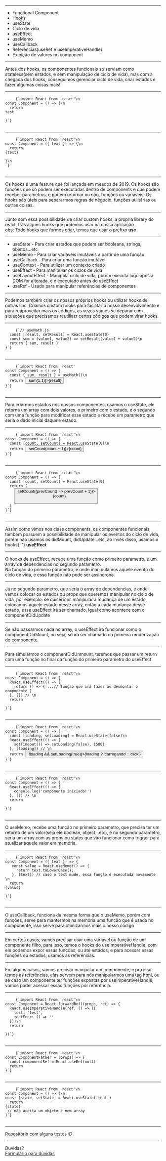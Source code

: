 

<Intro title="Functional Component" image="coding" />

---

<Slide title="O que vamos ver hoje?">
  <ul>
    <Appear>
      <li>Functional Component</li>
      <li>Hooks</li>
      <li>useState</li>
      <li>Ciclo de vida</li>
      <li>useEffect</li>
      <li>useMemo</li>
      <li>useCallback</li>
      <li>Referências(useRef e useImperativeHandle)</li>
      <li>Exibição de valores no component</li>
    </Appear>
  </ul>
</Slide>

---

<Slide title="Functional Component">
  Antes dos hooks, os componentes funcionais só serviam como stateless(sem
  estados, e sem manipulação de ciclo de vida), mas com a chegada dos hooks,
  conseguimos gerenciar ciclo de vida, criar estados e fazer algumas coisas
  mais!
</Slide>

---

<Slide title="Functional Component - Exemplo">
  <pre>
    <code>{`import React from 'react'\n
const Component = () => {\n
  return <div>test</div>
}`}</code>
  </pre>
</Slide>

---

<Slide title="Functional Component - Exemplo props">
  <pre>
    <code>{`import React from 'react'\n
const Component = ({ text }) => {\n
  return <div>{text}</div>
}\n
<Component text="test"/>`}</code>
  </pre>
</Slide>

---

<Slide title="Hooks">
  Os hooks é uma feature que foi lançada em meados de 2019. Os hooks são funções
  que só podem ser executadas dentro de components e que podem receber
  parametros, e podem retornar ou não, funções ou variáveis. Os hooks são úteis
  para separarmos regras de négocio, funções utilitárias ou outras coisas.
</Slide>

---

<Slide title="Hooks">
  <span>
    Junto com essa possibilidade de criar custom hooks, a propria library do
    react, trás alguns hooks que podemos usar na nossa aplicação
    <br />
    obs: Todo hooks que formos criar, temos que usar o prefixo <b>use</b>
  </span>
</Slide>

---

<Slide title="Hooks - Exemplos">
  <ul>
    <li>
      useState - Para criar estados que podem ser booleans, strings,
      objetos...etc
    </li>
    <li>useMemo - Para criar variáveis imutáveis a partir de uma função</li>
    <li>useCallback - Para criar uma função imutável</li>
    <li>useContext - Para utilizar um contexto criado</li>
    <li>useEffect - Para manipular os ciclos de vida</li>
    <li>
      useLayoutEffect - Manipula ciclo de vida, porém executa logo após a DOM
      for alterada, e é executado antes do useEffect
    </li>
    <li>useRef - Usado para manipular referências de componentes</li>
  </ul>
</Slide>

---

<Slide title="Custom Hooks">
  <span>
    Podemos também criar os nossos próprios hooks ou utilizar hooks de outras
    libs. Criamos custom hooks para facilitar o nosso desenvolvimento e para
    reaproveitar mais os códigos, as vezes vamos se deparar com situações que
    precisamos reutiliazr certos códigos que podem virar hooks.
  </span>
</Slide>

---

<Slide title="Custom Hooks - Exemplo">
  <pre>
    <code>{`// useMath.js
  const [result, setResult] = React.useState(0)
  const sum = (value1, value2) => setResult(value1 + value2)\n
  return { sum, result }
}`}</code>
  </pre>
</Slide>

---

<Slide title="Custom hooks - Exemplo de uso">
  <pre>
    <code>{`import React from 'react'
const Component = () => {
  const { sum, result } = useMath()\n
  return <button onClick={() => sum(1,1)}>{result}</button>
}`}</code>
  </pre>
</Slide>

---

<Slide title="useState">
  Para criarmos estados nos nossos componentes, usamos o useState, ele retorna
  um array com dois valores, o primeiro com o estado, e o segundo com uma função
  para modificar esse estado e recebe um parametro que seria o dado inicial
  daquele estado.
</Slide>

---

<Slide title="useState - Exemplo">
  <pre>
    <code>{`import React from 'react'\n
const Component = () => {
  const [count, setCount] = React.useState(0)\n
  return <button onClick={() => setCount(count + 1)}>{count}</button>
}`}</code>
  </pre>
</Slide>

---

<Slide title="useState - Exemplo 2">
  <pre>
    <code>{`import React from 'react'\n
const Component = () => {
  const [count, setCount] = React.useState(0)
  return (
    <button onClick={() => setCount((prevCount) => prevCount + 1)}>
      {count}
    </button>
  )
}`}</code>
  </pre>
</Slide>

---

<Slide title="Ciclo de vida">
  <span>
    Assim como vimos nos class components, os componentes funcionais, também
    possuem a possibilidade de manipular os eventos do ciclo de vida, porém não
    usamos os didMount, didUpdate...etc, ao invés disso, usamos o hooks{' '}
    <b>useEffect</b>
  </span>
</Slide>

---

<Slide title="useEffect">
  <span>
    O hooks de useEffect, recebe uma função como primeiro parametro, e um array
    de dependencias no segundo parametro.
    <br />
    Na função do primeiro parametro, é onde manipulamos aquele evento do ciclo
    de vida, e essa função não pode ser assincrona.
  </span>
</Slide>

---

<Slide title="useEffect">
  <span>
    Já no segundo parametro, que seria o array de dependencias, é onde vamos
    colocar os estados ou props que queremos manipular no ciclo de vida, por
    exemplo: se quisermos manipular a mudança de um estado, colocamos aquele
    estado nesse array, então a cada mudança desse estado, esse useEffect irá
    ser chamado, igual como acontece com o componentDidUpdate
  </span>
</Slide>

---

<Slide title="useEffect">
  <span>
    Se não passarmos nada no array, o useEffect irá funcionar como o
    componentDidMount, ou seja, só irá ser chamado na primeira renderização do
    componente.
  </span>
</Slide>

---

<Slide title="useEffect">
  <span>
    Para simularmos o componentDidUnmount, teremos que passar um return com uma
    função no final da função do primeiro parametro do useEffect
  </span>
</Slide>

---

<Slide title="useEffect - Exemplo didUnmount">
  <pre>
    <code>{`import React from 'react'\n
const Component = () => {
  React.useEffect(() => {
    return () => { ...// função que irá fazer ao desmontar o componente }
  }, []) // \n
  return <div />
}`}</code>
  </pre>
</Slide>

---

<Slide title="useEffect - Exemplo didUpdate">
  <pre>
    <code>{`import React from 'react'\n
const Component = () => {
  const [loading, setLoading] = React.useState(false)\n
  React.useEffect(() => {
    setTimeout(() => setLoading(false), 1500)
  }, [loading]) // \n
  return <button onClick={() => !loading && setLoading(true)}>{loading ? 'carregando' : 'click'}</button>
}`}</code>
  </pre>
</Slide>

---

<Slide title="useEffect - Exemplo didMount">
  <pre>
    <code>{`import React from 'react'\n
const Component = () => {
  React.useEffect(() => {
    console.log('componente iniciado!')
  }, []) // \n
  return <div />
}`}</code>
  </pre>
</Slide>

---

<Slide title="useMemo">
  <span>
    O useMemo, recebe uma função no primeiro parametro, que precisa ter um
    retorno de um valor(seja ele boolean, object...etc), e no segundo parametro,
    seria um array com as props ou states que vão funcionar como trigger para
    atualizar aquele valor em memória.
  </span>
</Slide>

---

<Slide title="useMemo - Exemplo">
  <pre>
    <code>{`import React from 'react'\n
const Component = ({ text }) => {
   const value = React.useMemo(() => {
     return text.toLowerCase();
   }, [text]) // caso o text mude, essa função é executada novamente \n
  return <div>{value}</div>
}`}</code>
  </pre>
</Slide>

---

<Slide title="useCallback">
  <span>
    O useCallback, funciona da mesma forma que o useMemo, porém com funções,
    serve para mantermos na memória uma função que é usada no componente, isso
    serve para otimizarmos mais o nosso código
  </span>
</Slide>

---

<Slide title="useImperativeHandle">
  <span>
    Em certos casos, vamos precisar usar uma variável ou função de um componente
    filho, para isso, temos o hooks do useImperativeHandle, com ele podemos
    expor essas funções, ou até estados, e para acessar essas funções ou
    estados, usamos as referências.
  </span>
</Slide>

---

<Slide title="Referências">
  <span>
    Em alguns casos, vamos precisar manipular um componente, e pra isso temos as
    referências, elas servem para nós manipularmos uma tag html, ou se caso um
    componente ter funções expostas por useImperativeHandle, vamos poder acessar
    essas funções por referência.
  </span>
</Slide>

---

<Slide title="useImperativeHandle - Exemplo">
  <pre>
    <code>{`import React from 'react'\n
const Component = React.forwardRef((props, ref) => {
  React.useImperativeHandle(ref, () => ({
    test: 'test',
    testFunc: () => ''
  }))\n
  return <div/>
})`}</code>
  </pre>
</Slide>

---

<Slide title="useRef - Exemplo">
  <pre>
    <code>{`import React from 'react'\n
const ComponentFather = (props) => {
  const componentRef = React.useRef(null)
  return <Component ref={componentRef} />
}`}</code>
  </pre>
</Slide>

---

<Slide title="Exibir valores - Exemplo">
  <pre>
    <code>{`import React from 'react'\n
const Component = () => {\n
const [state, setState] = React.useState('test')
  return <div>{state}</div> // não aceita um objeto e nem array
}`}</code>
  </pre>
</Slide>

---

<Slide title="Referências">
  <a href="https://github.com/DavidDimon/awari-tests">
    Repositório com alguns testes :D
  </a>
</Slide>

---

<Slide title="Isso é tudo pessoal!">
  Duvidas?
  <br />
  <a href="https://forms.gle/NE5p3juqxmDaXyj3A">Formulário para dúvidas</a>
</Slide>
